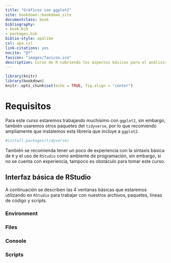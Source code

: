 ```yaml
--- 
title: "Gráficos con ggplot2"
site: bookdown::bookdown_site
documentclass: book
bibliography:
- book.bib
- packages.bib
biblio-style: apalike
csl: apa.csl
link-citations: yes
nocite: "@*"
favicon: "images/favicon.ico"
description: Curso de R cubriendo los aspectos básicos para el análisis de datos biológicos.
---
```


```r
library(knitr)
library(bookdown)
knitr::opts_chunk$set(echo = TRUE, fig.align = "center")
```

# Requisitos {-}
Para este curso estaremos trabajando muchísimo con `ggplot2`, sin embargo, también usaremos otros paquetes del `tidyverse`, por lo que recomiendo ampliamente que instalemos esta librería que incluye a `ggplot2`.
```r
#install.packages(tidyverse)
```

También se recomienda tener un poco de experiencia con la sintaxis básica de `R` y el uso de `RStudio` como ambiente de programación, sin embargo, si no se cuenta con experiencia, tampoco es obstáculo para tomar este curso.

## Interfaz básica de RStudio {-}
A continuación se describen las 4 ventanas básicas que estaremos utilizando en `RStudio` para trabajar con nuestros archivos, paquetes, líneas de código y scripts.

### Environment {-}

### Files {-}

### Console {-}

### Scripts {-}